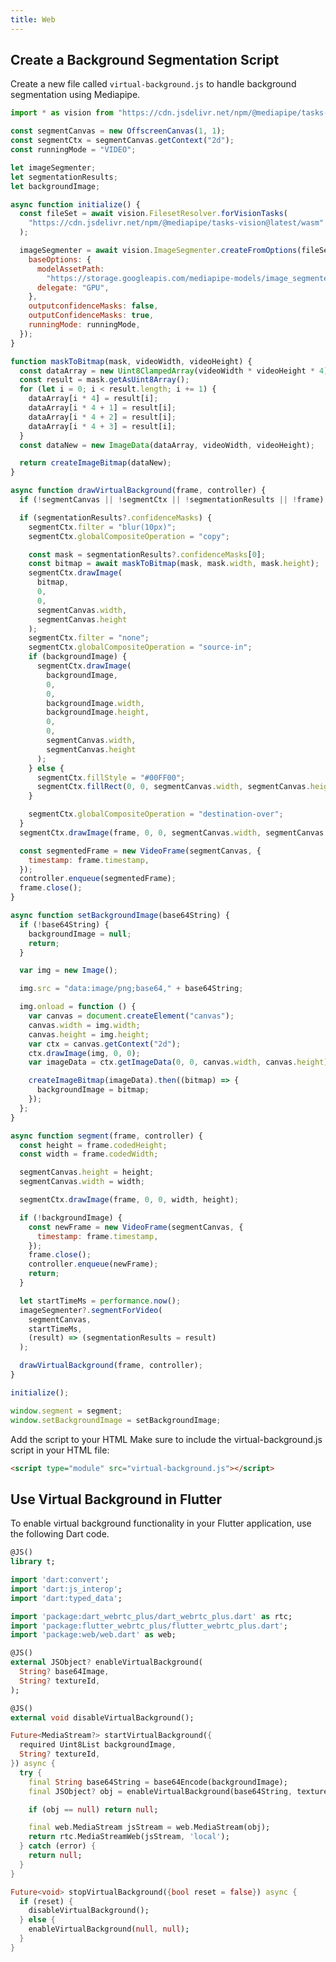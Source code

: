 ```yaml
---
title: Web
---
```


## Create a Background Segmentation Script

Create a new file called `virtual-background.js` to handle background segmentation using Mediapipe.

```js
import * as vision from "https://cdn.jsdelivr.net/npm/@mediapipe/tasks-vision/vision_bundle.js";

const segmentCanvas = new OffscreenCanvas(1, 1);
const segmentCtx = segmentCanvas.getContext("2d");
const runningMode = "VIDEO";

let imageSegmenter;
let segmentationResults;
let backgroundImage;

async function initialize() {
  const fileSet = await vision.FilesetResolver.forVisionTasks(
    "https://cdn.jsdelivr.net/npm/@mediapipe/tasks-vision@latest/wasm"
  );

  imageSegmenter = await vision.ImageSegmenter.createFromOptions(fileSet, {
    baseOptions: {
      modelAssetPath:
        "https://storage.googleapis.com/mediapipe-models/image_segmenter/selfie_multiclass_256x256/float32/1/selfie_multiclass_256x256.tflite",
      delegate: "GPU",
    },
    outputconfidenceMasks: false,
    outputConfidenceMasks: true,
    runningMode: runningMode,
  });
}

function maskToBitmap(mask, videoWidth, videoHeight) {
  const dataArray = new Uint8ClampedArray(videoWidth * videoHeight * 4);
  const result = mask.getAsUint8Array();
  for (let i = 0; i < result.length; i += 1) {
    dataArray[i * 4] = result[i];
    dataArray[i * 4 + 1] = result[i];
    dataArray[i * 4 + 2] = result[i];
    dataArray[i * 4 + 3] = result[i];
  }
  const dataNew = new ImageData(dataArray, videoWidth, videoHeight);

  return createImageBitmap(dataNew);
}

async function drawVirtualBackground(frame, controller) {
  if (!segmentCanvas || !segmentCtx || !segmentationResults || !frame) return;

  if (segmentationResults?.confidenceMasks) {
    segmentCtx.filter = "blur(10px)";
    segmentCtx.globalCompositeOperation = "copy";

    const mask = segmentationResults?.confidenceMasks[0];
    const bitmap = await maskToBitmap(mask, mask.width, mask.height);
    segmentCtx.drawImage(
      bitmap,
      0,
      0,
      segmentCanvas.width,
      segmentCanvas.height
    );
    segmentCtx.filter = "none";
    segmentCtx.globalCompositeOperation = "source-in";
    if (backgroundImage) {
      segmentCtx.drawImage(
        backgroundImage,
        0,
        0,
        backgroundImage.width,
        backgroundImage.height,
        0,
        0,
        segmentCanvas.width,
        segmentCanvas.height
      );
    } else {
      segmentCtx.fillStyle = "#00FF00";
      segmentCtx.fillRect(0, 0, segmentCanvas.width, segmentCanvas.height);
    }

    segmentCtx.globalCompositeOperation = "destination-over";
  }
  segmentCtx.drawImage(frame, 0, 0, segmentCanvas.width, segmentCanvas.height);

  const segmentedFrame = new VideoFrame(segmentCanvas, {
    timestamp: frame.timestamp,
  });
  controller.enqueue(segmentedFrame);
  frame.close();
}

async function setBackgroundImage(base64String) {
  if (!base64String) {
    backgroundImage = null;
    return;
  }

  var img = new Image();

  img.src = "data:image/png;base64," + base64String;

  img.onload = function () {
    var canvas = document.createElement("canvas");
    canvas.width = img.width;
    canvas.height = img.height;
    var ctx = canvas.getContext("2d");
    ctx.drawImage(img, 0, 0);
    var imageData = ctx.getImageData(0, 0, canvas.width, canvas.height);

    createImageBitmap(imageData).then((bitmap) => {
      backgroundImage = bitmap;
    });
  };
}

async function segment(frame, controller) {
  const height = frame.codedHeight;
  const width = frame.codedWidth;

  segmentCanvas.height = height;
  segmentCanvas.width = width;

  segmentCtx.drawImage(frame, 0, 0, width, height);

  if (!backgroundImage) {
    const newFrame = new VideoFrame(segmentCanvas, {
      timestamp: frame.timestamp,
    });
    frame.close();
    controller.enqueue(newFrame);
    return;
  }

  let startTimeMs = performance.now();
  imageSegmenter?.segmentForVideo(
    segmentCanvas,
    startTimeMs,
    (result) => (segmentationResults = result)
  );

  drawVirtualBackground(frame, controller);
}

initialize();

window.segment = segment;
window.setBackgroundImage = setBackgroundImage;
```

Add the script to your HTML
Make sure to include the virtual-background.js script in your HTML file:

```html
<script type="module" src="virtual-background.js"></script>
```

## Use Virtual Background in Flutter

To enable virtual background functionality in your Flutter application, use the following Dart code.

```dart
@JS()
library t;

import 'dart:convert';
import 'dart:js_interop';
import 'dart:typed_data';

import 'package:dart_webrtc_plus/dart_webrtc_plus.dart' as rtc;
import 'package:flutter_webrtc_plus/flutter_webrtc_plus.dart';
import 'package:web/web.dart' as web;

@JS()
external JSObject? enableVirtualBackground(
  String? base64Image,
  String? textureId,
);

@JS()
external void disableVirtualBackground();

Future<MediaStream?> startVirtualBackground({
  required Uint8List backgroundImage,
  String? textureId,
}) async {
  try {
    final String base64String = base64Encode(backgroundImage);
    final JSObject? obj = enableVirtualBackground(base64String, textureId);

    if (obj == null) return null;

    final web.MediaStream jsStream = web.MediaStream(obj);
    return rtc.MediaStreamWeb(jsStream, 'local');
  } catch (error) {
    return null;
  }
}

Future<void> stopVirtualBackground({bool reset = false}) async {
  if (reset) {
    disableVirtualBackground();
  } else {
    enableVirtualBackground(null, null);
  }
}
```